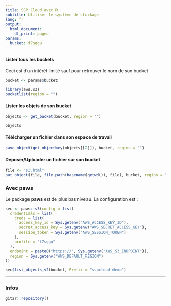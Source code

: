 ```yaml
---
title: SSP Cloud avec R
subtitle: Utiliser le système de stockage
lang: fr
output:
  html_document:
    df_print: paged
params:
  bucket: f7sggu
---
```


#### Lister tous les buckets

Ceci est d'un intérêt limité sauf pour retrouver le nom de son bucket

```r
bucket <- params$bucket

library(aws.s3)
bucketlist(region = "")
```

#### Lister les objets de son bucket

```r
objects <- get_bucket(bucket, region = "")

objects
```

#### Télécharger un fichier dans son espace de travail

```r
save_object(get_objectkey(objects[[2]]), bucket, region = "")
```

#### Déposer/Uploader un fichier sur son bucket

```r
file <- "s3.html"
put_object(file, file.path(basename(getwd()), file), bucket, region = "")
```

### Avec paws

Le package **paws** est de plus bas niveau. La configuration est :

```r
svc <- paws::s3(config = list(
  credentials = list(
    creds = list(
      access_key_id = Sys.getenv("AWS_ACCESS_KEY_ID"),
      secret_access_key = Sys.getenv("AWS_SECRET_ACCESS_KEY"),
      session_token = Sys.getenv("AWS_SESSION_TOKEN")
    ),
    profile = "f7sggu"
  ),
  endpoint = paste0("https://", Sys.getenv("AWS_S3_ENDPOINT")),
  region = Sys.getenv("AWS_DEFAULT_REGION")
))
```

```r
svc$list_objects_v2(bucket, Prefix = "sspcloud-demo")
```

---

### Infos

```r
git2r::repository()
```
